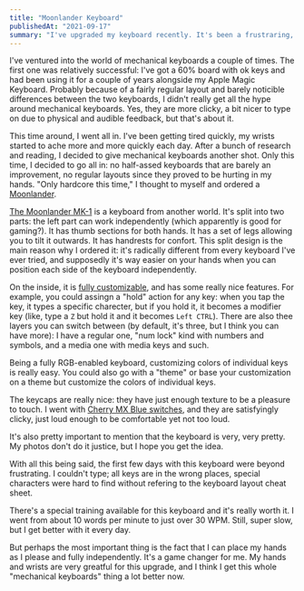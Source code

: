 ```yaml
---
title: "Moonlander Keyboard"
publishedAt: "2021-09-17"
summary: "I've upgraded my keyboard recently. It's been a frustraring, fullfilling, and invigorating experience so far."
---
```


I've ventured into the world of mechanical keyboards a couple of times. The first one was relatively successful: I've got a 60% board with ok keys and had been using it for a couple of years alongside my Apple Magic Keyboard. Probably because of a fairly regular layout and barely noticible differences between the two keyboards, I didn't really get all the hype around mechanical keyboards. Yes, they are more clicky, a bit nicer to type on due to physical and audible feedback, but that's about it.

This time around, I went all in. I've been getting tired quickly, my wrists started to ache more and more quickly each day. After a bunch of research and reading, I decided to give mechanical keyboards another shot. Only this time, I decided to go all in: no half-assed keyboards that are barely an improvement, no regular layouts since they proved to be hurting in my hands. "Only hardcore this time," I thought to myself and ordered a [Moonlander](https://www.zsa.io/moonlander/).

<ImageWithAlt alt="Moonlander Keyboard" path="moonlander/moonlander0001.jpg" width="1000" height="556" />

[The Moonlander MK-1](https://www.zsa.io/moonlander/) is a keyboard from another world. It's split into two parts: the left part can work independently (which apparently is good for gaming?). It has thumb sections for both hands. It has a set of legs allowing you to tilt it outwards. It has handrests for confort. This split design is the main reason why I ordered it: it's radically different from every keyboard I've ever tried, and supposedly it's way easier on your hands when you can position each side of the keyboard independently.

<ImageWithAlt alt="Moonlander Keyboard" path="moonlander/moonlander0009.jpg" width="1000" height="556" />

On the inside, it is [fully customizable](https://www.zsa.io/oryx/), and has some really nice features. For example, you could assingn a "hold" action for any key: when you tap the key, it types a specific charecter, but if you hold it, it becomes a modifier key (like, type a `Z` but hold it and it becomes `Left CTRL`). There are also thee layers you can switch between (by default, it's three, but I think you can have more): I have a regular one, "num lock" kind with numbers and symbols, and a media one with media keys and such.

<ImageWithAlt alt="Moonlander Keyboard" path="moonlander/moonlander0004.jpg" width="1000" height="556" />

Being a fully RGB-enabled keyboard, customizing colors of individual keys is really easy. You could also go with a "theme" or base your customization on a theme but customize the colors of individual keys.

<ImageWithAlt alt="Moonlander Keyboard" path="moonlander/moonlander0005.jpg" width="1000" height="556" />

The keycaps are really nice: they have just enough texture to be a pleasure to touch. I went with [Cherry MX Blue switches](https://www.zsa.io/moonlander/keyswitches/), and they are satisfyingly clicky, just loud enough to be comfortable yet not too loud.

It's also pretty important to mention that the keyboard is very, very pretty. My photos don't do it justice, but I hope you get the idea.

<ImageWithAlt alt="Moonlander Keyboard" path="moonlander/moonlander0006.jpg" width="1000" height="556" />

With all this being said, the first few days with this keyboard were beyond frustrating. I couldn't type; all keys are in the wrong places, special
characters were hard to find without refering to the keyboard layout cheat sheet.

<ImageWithAlt alt="Moonlander Keyboard" path="moonlander/moonlander0007.jpg" width="1000" height="556" />

There's a special training available for this keyboard and it's really worth it. I went from about 10 words per minute to just over 30 WPM. Still, super slow, but I get better with it every day.

<ImageWithAlt alt="Moonlander Keyboard" path="moonlander/moonlander0008.jpg" width="1000" height="556" /> 

But perhaps the most important thing is the fact that I can place my hands as I please and fully independently. It's a game changer for me. My hands and wrists are very greatful for this upgrade, and I think I get this whole "mechanical keyboards" thing a lot better now.

<ImageWithAlt alt="Moonlander Keyboard" path="moonlander/moonlander0009.jpg" width="1000" height="556" />

